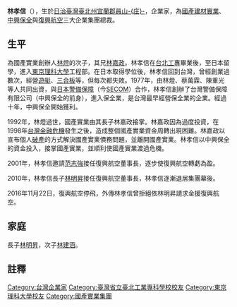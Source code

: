 {{unreferenced|time=2015-02-05T05:20:33+00:00}}
{{Infobox Person
| subject_name   = 林孝信
| 英文名 =  
| image_name     = 
| image_size     = 
| image_caption  = 
| nationality = {{ROC}}
| date_of_birth  = {{birth year and age|1944}}
| place_of_birth = {{TWN-JPN}}[[臺北州|臺北州]][[宜蘭郡|宜蘭郡]][[員山庄|員山-{庄}-]]（今{{TWN}}[[宜蘭縣|宜蘭縣]][[員山鄉|員山鄉]]）
| date_of_death  = 
| place_of_death = 
| occupation     = [[國產建材實業|國產建材實業]]總裁<br>[[中興保全|中興保全]]總裁<br>[[復興航空|復興航空]]總裁
| spouse         = 
| children       = [[林明昇|林明昇]]（長子）<br>林建涵（次子）
| parents           =[[林燈|林燈]]（父親）
| relatives =[[林朝英_(清朝)|林朝英]]（曾祖父）
| educate = 
*[[台北工專|台北工專]]<br />（今[[國立臺北科技大學|國立臺北科技大學]]）
*[[東京理科大學|東京理科大學]]工學研究科
| past =
*[[中興保全|中興保全]]創辦人
*[[中視|中視]]董事
}}
'''林孝信'''（{{bd|1944年||||}}），生於[[日治臺灣|日治臺灣]][[臺北州|臺北州]][[宜蘭郡|宜蘭郡]][[員山庄|員山-{庄}-]]，企業家，為[[國產建材實業|國產建材實業]]、[[中興保全|中興保全]]與[[復興航空|復興航空]]三大企業集團總裁。

==生平==
為國產實業創辦人[[林燈|林燈]]的次子，其兄[[林嘉政|林嘉政]]。林孝信在[[台北工專|台北工專]]畢業後，至日本留學，進入[[東京理科大學|東京理科大學]]工程部。在日本取得學位後，林孝信回到台灣，曾經創業過數次，經營[[遊艇|遊艇]]、[[三合板|三合板]]等，但每次都失敗。1977年，由林燈、蔡萬霖、陳重光等人共同出資，與[[日本警備保障|日本警備保障]]（今[[SECOM|SECOM]]）合作，林孝信創辦了台灣警備保障有限公司（中興保全的前身），進入保全業，是台灣最早經營保全業的企業。經過十年，中興保全開始獲利。

1992年，林燈過世，國產實業由其長子林嘉政接掌。林嘉政因為過度投資，在1998年[[亞洲金融危機|台灣金融危機]]發生之後，造成整個國產實業資金周轉出現困難。林嘉政以宣布個人[[破產|破產]]的方式解決國產實業債務問題，並離開國產實業。林孝信以中興保全的資金投入，接掌國產實業，並順利使國產實業渡過危機。

2001年，林孝信邀請[[范志强_(1951年)|范志強]]接任復興航空董事長，逐步使復興航空轉虧為盈。

2010年，林孝信長子[[林明昇|林明昇]]接任復興航空董事長，林孝信逐漸退居集團幕後。

2016年11月22日，復興航空停飛，外傳林孝信曾拒絕依林明昇請求金援復興航空。

==家庭==
長子[[林明昇|林明昇]]，次子[[林建涵|林建涵]]。

==註釋==
{{reflist}}
{{DEFAULTSORT:Lin}}
[[Category:台灣企業家|Category:台灣企業家]]
[[Category:臺灣省立臺北工業專科學校校友|Category:臺灣省立臺北工業專科學校校友]]
[[Category:東京理科大學校友|Category:東京理科大學校友]]
[[Category:國產實業集團|Category:國產實業集團]]